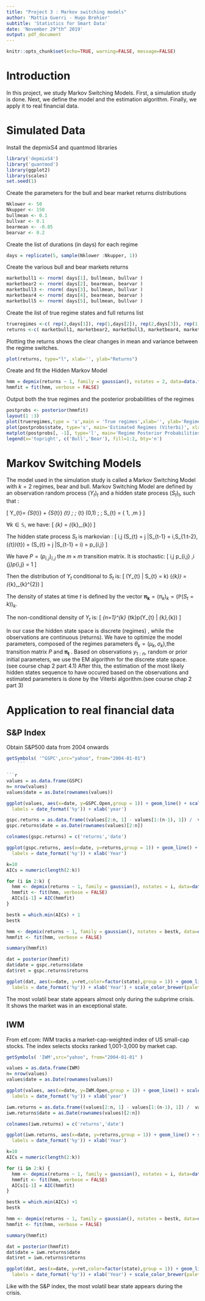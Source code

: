 ```yaml
---
title: "Project 3 : Markov switching models"
author: 'Mattia Guerri - Hugo Brehier'
subtitle: 'Statistics for Smart Data'
date: 'November 29^th^ 2019'
output: pdf_document
---
```


\pagebreak
\tableofcontents
\pagebreak


```r
knitr::opts_chunk$set(echo=TRUE, warning=FALSE, message=FALSE)
```

# Introduction

In this project, we study Markov Switching Models. 
First, a simulation study is done.
Next, we define the model and the estimation algorithm.
Finally, we apply it to real financial data.

\pagebreak

# Simulated Data

Install the depmixS4 and quantmod libraries
```r
library('depmixS4')
library('quantmod')
library(ggplot2)
library(scales)
set.seed(1)
```

Create the parameters for the bull and bear market returns distributions
```r
Nklower <- 50
Nkupper <- 150
bullmean <- 0.1
bullvar <- 0.1
bearmean <- -0.05
bearvar <- 0.2
```

Create the list of durations (in days) for each regime
```r
days = replicate(5, sample(Nklower :Nkupper, 1))
```

Create the various bull and bear markets returns
```r
marketbull1 <- rnorm( days[1], bullmean, bullvar )
marketbear2 <- rnorm( days[2], bearmean, bearvar )
marketbull3 <- rnorm( days[3], bullmean, bullvar )
marketbear4 <- rnorm( days[4], bearmean, bearvar )
marketbull5 <- rnorm( days[5], bullmean, bullvar )
```

Create the list of true regime states and full returns list
```r
trueregimes <-c( rep(2,days[1]), rep(1,days[2]), rep(2,days[3]), rep(1,days[4]), rep(2,days[5]))
returns <-c( marketbull1, marketbear2, marketbull3, marketbear4, marketbull5)
```

Plotting the returns shows the clear changes in mean and variance between the regime
switches.
```r
plot(returns, type="l", xlab='', ylab="Returns")
```

 Create and fit the Hidden Markov Model
```r
hmm = depmix(returns ~ 1, family = gaussian(), nstates = 2, data=data.frame(returns))
hmmfit = fit(hmm, verbose = FALSE)
```

 Output both the true regimes and the posterior probabilities of the regimes
```r
postprobs <- posterior(hmmfit)
layout(1 :3)
plot(trueregimes,type = 's',main = 'True regimes',xlab='', ylab='Regime')
plot(postprobs$state, type='s', main='Estimated Regimes (Viterbi)', xlab='', ylab='Regime')
matplot(postprobs[, -1], type='l', main='Regime Posterior Probabilities',ylab='Probability')
legend(x='topright', c('Bull','Bear'), fill=1:2, bty='n')
```

\pagebreak
# Markov Switching Models

The model used in the simulation study is called a Markov Switching Model \cite{JH_RMS} with
$k=2$ regimes, bear and bull.
Markov Switching Model are defined by an observation random process  $(Y_{t})_{t}$  and a hidden state process $(S_{t})_{t}$, such that \cite{GT_RMS} \cite{FA_RMS} :

\[
  Y_{t}= \mu_{S_{t}} + \sigma_{S_{t}} \epsilon_{t} \; \textrm{where} \;
  \epsilon_{t} \sim \mathcal{N}(0,1) \; \textrm{and} \;  S_{t} \in\mathbb{S} = \{ 1, \ldots,m \}
\]

$\forall k \in\mathbb{S}$, we have:
\[
  \theta_{k} = (\mu_{k},\sigma_{k})
\]

The hidden state process $S_{t}$ is markovian :
\[
  \forall i,j \quad \mathbb{P}(S_{t} = j |S_{t-1} = i,S_{1:t-2},(\epsilon_{t})_{t}) = 
  \mathbb{P}(S_{t} = j |S_{t-1} = i) = p_{i,j}
\]

We have $P =(p_{i,j})_{i,j}$ the $m \times m$ transition matrix. It is stochastic:
\[
 \forall i,j \quad p_{i,j} \in [0,1] ,\quad  \forall i \quad \sum\limits_{j}p_{i,j} = 1
\]

Then the distribution of $Y_{t}$ conditional to $S_{t}$ is:
\[
  (Y_{t} | S_{t} = k) \sim \mathcal{D}(\theta_{k}) = \mathcal{N}(\mu_{k},\sigma_{k}^{2})
\]

The density of states at time $t$ is defined by the vector $\boldsymbol{\pi_{k}} = (\pi_{k})_{k} = (\mathbb{P}(S_{t}=k))_{k}$. \newline

The non-conditional density of $Y_{t}$ is:
\[
\sum\limits_{n=1}^{k}   \pi_{tk}p(Y_{t} | \mu_{k},\sigma_{k})
\]

In our case the hidden state space is discrete (regimes) , while the observations are continuous (returns). We have to optimize the model parameters, composed of the regimes parameters $\theta_{k} = (\mu_{k},\sigma_{k})$,the transition matrix $P$ and $\boldsymbol{\pi_{t}}$ . Based on observations $y_{1:n}$, random or prior initial parameters,  we use the EM algorithm for the discrete state space. (see course chap 2 part 4.1)
After this, the estimation of the most likely hidden states sequence to have occured based on the observations and estimated parameters is done by the Viterbi algorithm.(see course chap 2 part 3)


\pagebreak
# Application to real financial data
## S&P Index

Obtain S&P500 data from 2004 onwards
```r
getSymbols( '^GSPC',src="yahoo", from="2004-01-01")
    ```

```r
values = as.data.frame(GSPC)
n= nrow(values)
values$date = as.Date(rownames(values))

ggplot(values, aes(x=date, y=GSPC.Open,group = 1)) + geom_line() + scale_x_date(breaks = date_breaks("years"),
  labels = date_format('%y')) + xlab('year')

```

```r
gspc.returns = as.data.frame((values[2:n, 1] - values[1:(n-1), 1]) /  values[1:(n-1), 1])
gspc.returns$date = as.Date(rownames(values)[2:n])

colnames(gspc.returns) = c('returns','date')

ggplot(gspc.returns, aes(x=date, y=returns,group = 1)) + geom_line() + scale_x_date(breaks = date_breaks("years"),
  labels = date_format('%y')) + xlab('Year')
```

```r
k=10
AICs = numeric(length(2:k))

for (i in 2:k) {
  hmm <- depmix(returns ~ 1, family = gaussian(), nstates = i, data=data.frame(gspc.returns))
  hmmfit <- fit(hmm, verbose = FALSE)
  AICs[i-1] = AIC(hmmfit)
}

```

```r
bestk = which.min(AICs) + 1
bestk
```

```r
hmm <- depmix(returns ~ 1, family = gaussian(), nstates = bestk, data=data.frame(gspc.returns))
hmmfit <- fit(hmm, verbose = FALSE)
```

```r
summary(hmmfit)
```



```r
dat = posterior(hmmfit)
dat$date = gspc.returns$date
dat$ret = gspc.returns$returns
```

```r
ggplot(dat, aes(x=date, y=ret,color=factor(state),group = 1)) + geom_line() + scale_x_date(breaks = date_breaks("years"),
  labels = date_format('%y')) + xlab('Year') + scale_color_brewer(palette="Set1")
```

The most volatil bear state appears almost only during the subprime crisis. It shows the market was in an exceptional state.

## IWM

From etf.com:
IWM tracks a market-cap-weighted index of US small-cap stocks. The index selects stocks ranked 1,001-3,000 by market cap.

```r
getSymbols( 'IWM',src="yahoo", from="2004-01-01" )
```

```r
values = as.data.frame(IWM)
n= nrow(values)
values$date = as.Date(rownames(values))

ggplot(values, aes(x=date, y=IWM.Open,group = 1)) + geom_line() + scale_x_date(breaks = date_breaks("years"),
  labels = date_format('%y')) + xlab('year')
```

```r
iwm.returns = as.data.frame((values[2:n, 1] - values[1:(n-1), 1]) /  values[1:(n-1), 1])
iwm.returns$date = as.Date(rownames(values)[2:n])

colnames(iwm.returns) = c('returns','date')

ggplot(iwm.returns, aes(x=date, y=returns,group = 1)) + geom_line() + scale_x_date(breaks = date_breaks("years"),
  labels = date_format('%y')) + xlab('Year')
```

```r
k=10
AICs = numeric(length(2:k))

for (i in 2:k) {
  hmm <- depmix(returns ~ 1, family = gaussian(), nstates = i, data=data.frame(iwm.returns))
  hmmfit <- fit(hmm, verbose = FALSE)
  AICs[i-1] = AIC(hmmfit)
}

```

```r
bestk = which.min(AICs) +1
bestk
```

```r
hmm <- depmix(returns ~ 1, family = gaussian(), nstates = bestk, data=data.frame(iwm.returns))
hmmfit <- fit(hmm, verbose = FALSE)
```

```r
summary(hmmfit)
```

```r
dat = posterior(hmmfit)
dat$date = iwm.returns$date
dat$ret = iwm.returns$returns
```

```r
ggplot(dat, aes(x=date, y=ret,color=factor(state),group = 1)) + geom_line() + scale_x_date(breaks = date_breaks("years"),
  labels = date_format('%y')) + xlab('Year') + scale_color_brewer(palette="Set1")
```

Like with the S&P index, the most volatil bear state appears during the crisis.

\pagebreak
\bibliographystyle{plain}
\bibliography{biblio}
